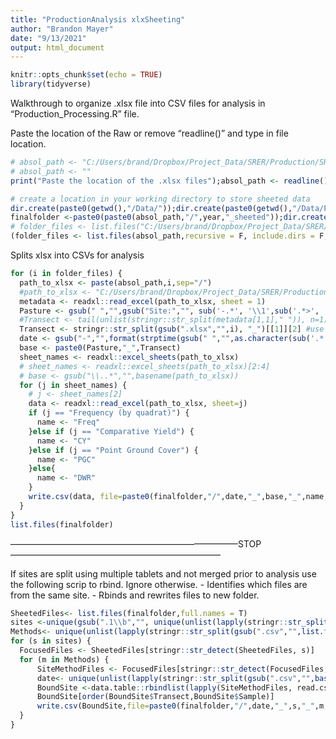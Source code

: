 ```yaml
---
title: "ProductionAnalysis xlxSheeting"
author: "Brandon Mayer"
date: "9/13/2021"
output: html_document
---
```

```r
knitr::opts_chunk$set(echo = TRUE)
library(tidyverse)
```

Walkthrough to organize .xlsx file into CSV files for analysis in "Production_Processing.R" file.

Paste the location of the Raw or remove "readline()" and type in file location. 

```r
# absol_path <- "C:/Users/brand/Dropbox/Project_Data/SRER/Production/SRERexl2021"
# absol_path <- ""
print("Paste the location of the .xlsx files");absol_path <- readline();print("Type the year collected");year <-readline()

# create a location in your working directory to store sheeted data
dir.create(paste0(getwd(),"/Data/"));dir.create(paste0(getwd(),"/Data/Production"))
finalfolder <-paste0(paste0(absol_path,"/",year,"_sheeted"));dir.create(finalfolder)
# folder_files <- list.files("C:/Users/brand/Dropbox/Project_Data/SRER/Production/SRERexl2020",recursive = T, include.dirs = F, pattern = ".xlsx")
(folder_files <- list.files(absol_path,recursive = F, include.dirs = F, pattern = ".xlsx"))

```

Splits xlsx into CSVs for analysis

```r
for (i in folder_files) {
  path_to_xlsx <- paste(absol_path,i,sep="/")
  #path_to_xlsx <- "C:/Users/brand/Dropbox/Project_Data/SRER/Production/SRERexl2021/20211001_UAE_T1.xlsx"
  metadata <- readxl::read_excel(path_to_xlsx, sheet = 1)
  Pasture <- gsub(" ","",gsub("Site:","", sub('-.*', '\\1',sub('.*>', '\\1', metadata[1,1])), fixed = TRUE))
  #Transect <- tail(unlist(stringr::str_split(metadata[1,1]," ")), n=1) 
  Transect <- stringr::str_split(gsub(".xlsx","",i), "_")[[1]][2] #use if sites are separated
  date <- gsub("-","",format(strptime(gsub(" ","",as.character(sub('.*:', '\\1', metadata[2,1]))), format="%m/%d/%Y"), "%Y-%m-%d"))
  base <- paste0(Pasture,"_",Transect)
  sheet_names <- readxl::excel_sheets(path_to_xlsx)
  # sheet_names <- readxl::excel_sheets(path_to_xlsx)[2:4]
  # base <- gsub("\\..*","",basename(path_to_xlsx))
  for (j in sheet_names) {
    # j <- sheet_names[2]
    data <- readxl::read_excel(path_to_xlsx, sheet=j)
    if (j == "Frequency (by quadrat)") {
      name <- "Freq"
    }else if (j == "Comparative Yield") {
      name <- "CY"
    }else if (j == "Point Ground Cover") {
      name <- "PGC"
    }else{
      name <- "DWR"
    }
    write.csv(data, file=paste0(finalfolder,"/",date,"_",base,"_",name,".csv"))
  }
}
list.files(finalfolder)
```

------------------------------------------------------------------------------STOP------------------------------------------------------------------------

If sites are split using multiple tablets and not merged prior to analysis use the following scrip to rbind. Ignore otherwise. 
  -   Identifies which files are from the same site. 
  -   Rbinds and rewrites files to new folder. 
```r
SheetedFiles<- list.files(finalfolder,full.names = T)
sites <-unique(gsub(".1\\b","", unique(unlist(lapply(stringr::str_split(gsub(".csv","",list.files(finalfolder)), "_"), FUN = `[`, 3)))))
Methods<- unique(unlist(lapply(stringr::str_split(gsub(".csv","",list.files(finalfolder)), "_"), FUN = `[`, 4)))
for (s in sites) {
  FocusedFiles <- SheetedFiles[stringr::str_detect(SheetedFiles, s)]
  for (m in Methods) {
      SiteMethodFiles <- FocusedFiles[stringr::str_detect(FocusedFiles, m)]
      date<- unique(unlist(lapply(stringr::str_split(gsub(".csv","",basename(SiteMethodFiles)), "_"), FUN = `[`, 1)))
      BoundSite <-data.table::rbindlist(lapply(SiteMethodFiles, read.csv)) %>% select(-X)
      BoundSite[order(BoundSite$Transect,BoundSite$Sample)]
      write.csv(BoundSite,file=paste0(finalfolder,"/",date,"_",s,"_",m,".csv"))
  }
}
```

